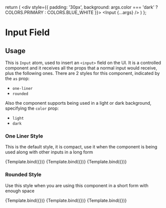 <!-- Input.stories.mdx -->



<Meta title="Atoms/Input" component={Input} />

  return (
    <div style={{
      padding: '30px',
      background: args.color === 'dark' ? COLORS.PRIMARY : COLORS.BLUE_WHITE
    }}>
      <Input {...args} />
    </div>
  )
};

# Input Field

##  Usage

This is `Input` atom, used to insert an `<input>` field on the UI. It is a controlled component and it receives all the props that a normal input would receive, plus the following ones.
There are 2 styles for this component, indicated by the `as` prop:

- `one-liner`
- `rounded`

Also the component supports being used in a light or dark background, specifying the `color` prop:

- `light`
- `dark`

### One Liner Style

This is the default style, it is compact, use it when the component is being used along with other inputs in a long form

<Canvas>
  <Story
    name="one-liner-light"
    args={{
      as: 'one-liner',
      color: 'light',
      placeholder: 'Placeholder',
      disabled: false
    }}
  >
    {Template.bind({})}
  </Story>
</Canvas>

<Canvas>
  <Story
    name="one-liner-light-disabled"
    args={{
      as: 'one-liner',
      placeholder: 'Disabled',
      disabled: true
    }}
  >
    {Template.bind({})}
  </Story>
</Canvas>

<Canvas>
    <Story
      name="one-liner-dark"
      args={{
        as: 'one-liner',
        color: 'dark',
        placeholder: 'Placeholder',
        disabled: false
      }}
    >
      {Template.bind({})}
    </Story>
</Canvas>

### Rounded Style

Use this style when you are using this component in a short form with enough space

<Canvas>
  <Story
    name="rounded-light"
    args={{
      as: 'rounded',
      color: 'light',
      placeholder: 'Placeholder',
      disabled: false
    }}
  >
    {Template.bind({})}
  </Story>
</Canvas>

<Canvas>
  <Story
    name="rounded-light-disabled"
    args={{
      as: 'rounded',
      color: 'light',
      placeholder: 'Placeholder',
      disabled: true
    }}
  >
    {Template.bind({})}
  </Story>
</Canvas>

<Canvas>
    <Story
      name="rounded-dark"
      args={{
        as: 'rounded',
        color: 'dark',
        placeholder: 'Placeholder',
        disabled: false
      }}
    >
      {Template.bind({})}
    </Story>
</Canvas>

